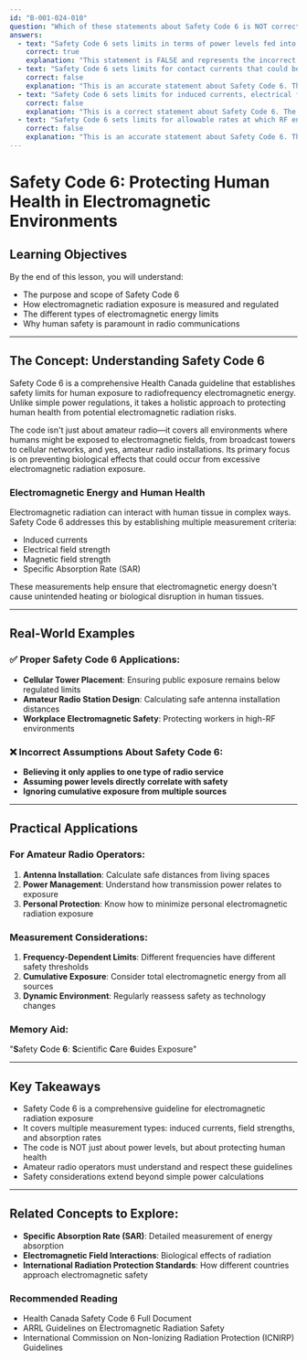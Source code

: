 ```yaml
---
id: "B-001-024-010"
question: "Which of these statements about Safety Code 6 is NOT correct?"
answers:
  - text: "Safety Code 6 sets limits in terms of power levels fed into antennas"
    correct: true
    explanation: "This statement is FALSE and represents the incorrect answer. Safety Code 6 does NOT specifically set limits for power levels fed into antennas. Instead, it focuses on human exposure to radiofrequency electromagnetic energy and its potential biological effects. The key misconception is confusing antenna power input with human exposure limits."
  - text: "Safety Code 6 sets limits for contact currents that could be drawn from ungrounded or poorly grounded objects"
    correct: false
    explanation: "This is an accurate statement about Safety Code 6. The code includes provisions for limiting contact currents from objects that might become electrically charged, which is important for preventing electrical shock and ensuring human safety in environments with electromagnetic radiation."
  - text: "Safety Code 6 sets limits for induced currents, electrical field strength and magnetic field strength from electromagnetic radiation"
    correct: false
    explanation: "This is a correct statement about Safety Code 6. The code provides comprehensive guidelines for measuring and limiting electromagnetic field exposure, including induced currents and field strength measurements that could potentially impact human health."
  - text: "Safety Code 6 sets limits for allowable rates at which RF energy is absorbed in the body (specific absorption rate)"
    correct: false
    explanation: "This is an accurate statement about Safety Code 6. The Specific Absorption Rate (SAR) is a key metric in the code, measuring how much radiofrequency energy is absorbed by human tissue, which is critical for determining safe exposure levels."
---
```


# Safety Code 6: Protecting Human Health in Electromagnetic Environments

## Learning Objectives
By the end of this lesson, you will understand:
- The purpose and scope of Safety Code 6
- How electromagnetic radiation exposure is measured and regulated
- The different types of electromagnetic energy limits
- Why human safety is paramount in radio communications

---

## The Concept: Understanding Safety Code 6

Safety Code 6 is a comprehensive Health Canada guideline that establishes safety limits for human exposure to radiofrequency electromagnetic energy. Unlike simple power regulations, it takes a holistic approach to protecting human health from potential electromagnetic radiation risks.

The code isn't just about amateur radio—it covers all environments where humans might be exposed to electromagnetic fields, from broadcast towers to cellular networks, and yes, amateur radio installations. Its primary focus is on preventing biological effects that could occur from excessive electromagnetic radiation exposure.

### Electromagnetic Energy and Human Health

Electromagnetic radiation can interact with human tissue in complex ways. Safety Code 6 addresses this by establishing multiple measurement criteria:
- Induced currents
- Electrical field strength
- Magnetic field strength
- Specific Absorption Rate (SAR)

These measurements help ensure that electromagnetic energy doesn't cause unintended heating or biological disruption in human tissues.

---

## Real-World Examples

### ✅ Proper Safety Code 6 Applications:
- **Cellular Tower Placement**: Ensuring public exposure remains below regulated limits
- **Amateur Radio Station Design**: Calculating safe antenna installation distances
- **Workplace Electromagnetic Safety**: Protecting workers in high-RF environments

### ❌ Incorrect Assumptions About Safety Code 6:
- **Believing it only applies to one type of radio service**
- **Assuming power levels directly correlate with safety**
- **Ignoring cumulative exposure from multiple sources**

---

## Practical Applications

### For Amateur Radio Operators:
1. **Antenna Installation**: Calculate safe distances from living spaces
2. **Power Management**: Understand how transmission power relates to exposure
3. **Personal Protection**: Know how to minimize personal electromagnetic radiation exposure

### Measurement Considerations:
1. **Frequency-Dependent Limits**: Different frequencies have different safety thresholds
2. **Cumulative Exposure**: Consider total electromagnetic energy from all sources
3. **Dynamic Environment**: Regularly reassess safety as technology changes

### Memory Aid:
"**S**afety **C**ode **6**: **S**cientific **C**are **6**uides Exposure"

---

## Key Takeaways

- Safety Code 6 is a comprehensive guideline for electromagnetic radiation exposure
- It covers multiple measurement types: induced currents, field strengths, and absorption rates
- The code is NOT just about power levels, but about protecting human health
- Amateur radio operators must understand and respect these guidelines
- Safety considerations extend beyond simple power calculations

---

## Related Concepts to Explore:
- **Specific Absorption Rate (SAR)**: Detailed measurement of energy absorption
- **Electromagnetic Field Interactions**: Biological effects of radiation
- **International Radiation Protection Standards**: How different countries approach electromagnetic safety

### Recommended Reading
- Health Canada Safety Code 6 Full Document
- ARRL Guidelines on Electromagnetic Radiation Safety
- International Commission on Non-Ionizing Radiation Protection (ICNIRP) Guidelines
